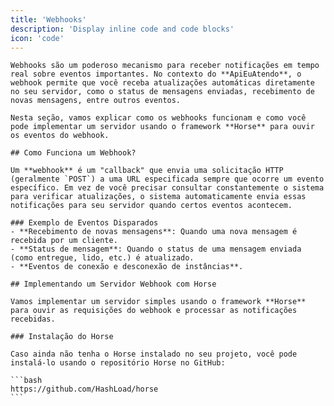 ```yaml
---
title: 'Webhooks'
description: 'Display inline code and code blocks'
icon: 'code'
---
```


    Webhooks são um poderoso mecanismo para receber notificações em tempo real sobre eventos importantes. No contexto do **ApiEuAtendo**, o webhook permite que você receba atualizações automáticas diretamente no seu servidor, como o status de mensagens enviadas, recebimento de novas mensagens, entre outros eventos.

    Nesta seção, vamos explicar como os webhooks funcionam e como você pode implementar um servidor usando o framework **Horse** para ouvir os eventos do webhook.

    ## Como Funciona um Webhook?

    Um **webhook** é um "callback" que envia uma solicitação HTTP (geralmente `POST`) a uma URL especificada sempre que ocorre um evento específico. Em vez de você precisar consultar constantemente o sistema para verificar atualizações, o sistema automaticamente envia essas notificações para seu servidor quando certos eventos acontecem.

    ### Exemplo de Eventos Disparados
    - **Recebimento de novas mensagens**: Quando uma nova mensagem é recebida por um cliente.
    - **Status de mensagem**: Quando o status de uma mensagem enviada (como entregue, lido, etc.) é atualizado.
    - **Eventos de conexão e desconexão de instâncias**.

    ## Implementando um Servidor Webhook com Horse

    Vamos implementar um servidor simples usando o framework **Horse** para ouvir as requisições do webhook e processar as notificações recebidas.

    ### Instalação do Horse

    Caso ainda não tenha o Horse instalado no seu projeto, você pode instalá-lo usando o repositório Horse no GitHub:

 <Link url="https://github.com/HashLoad/horse" text="Visite o repositório Horse no GitHub" />

	```bash
    https://github.com/HashLoad/horse
    ```
